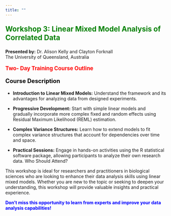 ```yaml
---
title: ""
---
```


<p style="color: green; font-size: 1.6em; font-weight: bold;">
Workshop 3: Linear Mixed Model Analysis of Correlated Data
</p>

<p><strong>Presented by:</strong> Dr. Alison Kelly and Clayton Forknall<br>
                         The University of Queensland, Australia</p>

<p style="color: red; font-size: 1.2em; font-weight: bold;">
Two- Day Training Course Outline
</p>

<p style="color: black; font-size: 1.3em; font-weight: bold;">
Course Description
</p>

- **Introduction to Linear Mixed Models:** Understand the framework and its advantages for analyzing data from designed experiments.

- **Progressive Development:** Start with simple linear models and gradually incorporate more complex fixed and random effects using Residual Maximum Likelihood (REML) estimation.

- **Complex Variance Structures:** Learn how to extend models to fit complex variance structures that account for dependencies over time and space.

- **Practical Sessions:** Engage in hands-on activities using the R statistical software package, allowing participants to analyze their own research data.
Who Should Attend?

This workshop is ideal for researchers and practitioners in biological sciences who are looking to enhance their data analysis skills using linear mixed models. Whether you are new to the topic or seeking to deepen your understanding, this workshop will provide valuable insights and practical experience.


<p style="color: blue; font-size: 1.0em; font-weight: bold;">
Don’t miss this opportunity to learn from experts and improve your data analysis capabilities!
</p>




